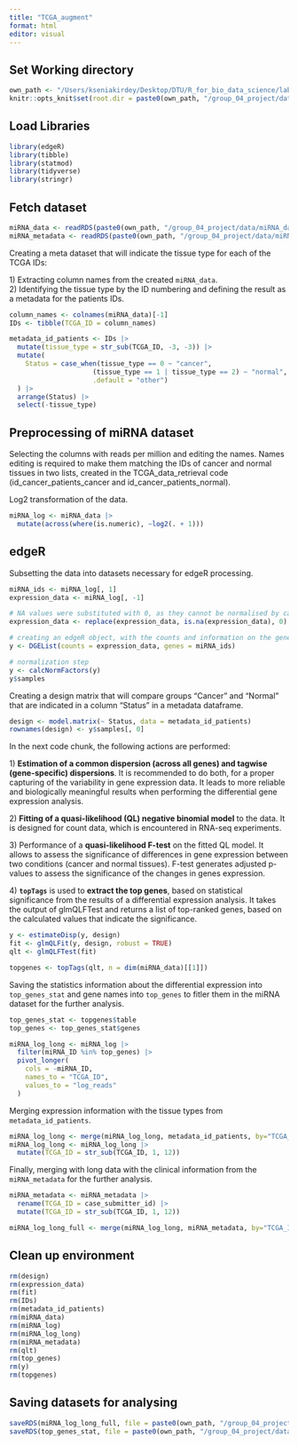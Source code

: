 ```yaml
---
title: "TCGA_augment"
format: html
editor: visual
---
```


## Set Working directory

```r
own_path <- "/Users/kseniakirdey/Desktop/DTU/R_for_bio_data_science/lab_10_Project"
knitr::opts_knit$set(root.dir = paste0(own_path, "/group_04_project/data/"))
```

## Load Libraries

```r
library(edgeR)
library(tibble)
library(statmod)
library(tidyverse)
library(stringr)
```

## Fetch dataset

```r
miRNA_data <- readRDS(paste0(own_path, "/group_04_project/data/miRNA_data_clean.RDS"))
miRNA_metadata <- readRDS(paste0(own_path, "/group_04_project/data/miRNA_metadata_clean.RDS"))
```

Creating a meta dataset that will indicate the tissue type for each of the TCGA IDs:

1\) Extracting column names from the created `miRNA_data`.\
2) Identifying the tissue type by the ID numbering and defining the result as a metadata for the patients IDs.

```r
column_names <- colnames(miRNA_data)[-1]
IDs <- tibble(TCGA_ID = column_names)
```

```r
metadata_id_patients <- IDs |>
  mutate(tissue_type = str_sub(TCGA_ID, -3, -3)) |>
  mutate(
    Status = case_when(tissue_type == 0 ~ "cancer",
                     (tissue_type == 1 | tissue_type == 2) ~ "normal",
                     .default = "other")
  ) |>
  arrange(Status) |>
  select(-tissue_type)
```

## Preprocessing of miRNA dataset

Selecting the columns with reads per million and editing the names. Names editing is required to make them matching the IDs of cancer and normal tissues in two lists, created in the TCGA_data_retrieval code (id_cancer_patients_cancer and id_cancer_patients_normal).

Log2 transformation of the data.

```r
miRNA_log <- miRNA_data |>
  mutate(across(where(is.numeric), ~log2(. + 1)))
```

## edgeR

Subsetting the data into datasets necessary for edgeR processing.

```r
miRNA_ids <- miRNA_log[, 1]
expression_data <- miRNA_log[, -1]

# NA values were substituted with 0, as they cannot be normalised by calcNormFactors() function in edgeR
expression_data <- replace(expression_data, is.na(expression_data), 0)

# creating an edgeR object, with the counts and information on the genes (ID and length)
y <- DGEList(counts = expression_data, genes = miRNA_ids)

# normalization step
y <- calcNormFactors(y)
y$samples
```

Creating a design matrix that will compare groups "Cancer" and "Normal" that are indicated in a column "Status" in a metadata dataframe.

```r
design <- model.matrix(~ Status, data = metadata_id_patients)
rownames(design) <- y$samples[, 0]
```

In the next code chunk, the following actions are performed:

1\) **Estimation of a common dispersion (across all genes) and tagwise (gene-specific) dispersions**. It is recommended to do both, for a proper capturing of the variability in gene expression data. It leads to more reliable and biologically meaningful results when performing the differential gene expression analysis.

2\) **Fitting of a quasi-likelihood (QL) negative binomial model** to the data. It is designed for count data, which is encountered in RNA-seq experiments.

3\) Performance of a **quasi-likelihood F-test** on the fitted QL model. It allows to assess the significance of differences in gene expression between two conditions (cancer and normal tissues). F-test generates adjusted p-values to assess the significance of the changes in genes expression.

4\) **`topTags`** is used to **extract the top genes**, based on statistical significance from the results of a differential expression analysis. It takes the output of glmQLFTest and returns a list of top-ranked genes, based on the calculated values that indicate the significance.

```r
y <- estimateDisp(y, design)
fit <- glmQLFit(y, design, robust = TRUE)
qlt <- glmQLFTest(fit)

topgenes <- topTags(qlt, n = dim(miRNA_data)[[1]])
```

Saving the statistics information about the differential expression into `top_genes_stat` and gene names into `top_genes` to fitler them in the miRNA dataset for the further analysis.

```r
top_genes_stat <- topgenes$table 
top_genes <- top_genes_stat$genes
```

```r
miRNA_log_long <- miRNA_log |>
  filter(miRNA_ID %in% top_genes) |>
  pivot_longer(
    cols = -miRNA_ID,
    names_to = "TCGA_ID",
    values_to = "log_reads"
  )
```

Merging expression information with the tissue types from `metadata_id_patients`.

```r
miRNA_log_long <- merge(miRNA_log_long, metadata_id_patients, by="TCGA_ID")
miRNA_log_long <- miRNA_log_long |>
  mutate(TCGA_ID = str_sub(TCGA_ID, 1, 12))
```

Finally, merging with long data with the clinical information from the `miRNA_metadata` for the further analysis.

```r
miRNA_metadata <- miRNA_metadata |>
  rename(TCGA_ID = case_submitter_id) |>
  mutate(TCGA_ID = str_sub(TCGA_ID, 1, 12))

miRNA_log_long_full <- merge(miRNA_log_long, miRNA_metadata, by="TCGA_ID")
```

## Clean up environment

```r
rm(design)
rm(expression_data)
rm(fit)
rm(IDs)
rm(metadata_id_patients)
rm(miRNA_data)
rm(miRNA_log)
rm(miRNA_log_long)
rm(miRNA_metadata)
rm(qlt)
rm(top_genes)
rm(y)
rm(topgenes)
```

## Saving datasets for analysing

```r
saveRDS(miRNA_log_long_full, file = paste0(own_path, "/group_04_project/data/miRNA_log_long_full.RDs"))
saveRDS(top_genes_stat, file = paste0(own_path, "/group_04_project/data/top_genes_stat.RDs"))
```
